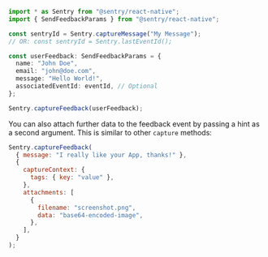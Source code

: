 ```typescript
import * as Sentry from "@sentry/react-native";
import { SendFeedbackParams } from "@sentry/react-native";

const sentryId = Sentry.captureMessage("My Message");
// OR: const sentryId = Sentry.lastEventId();

const userFeedback: SendFeedbackParams = {
  name: "John Doe",
  email: "john@doe.com",
  message: "Hello World!",
  associatedEventId: eventId, // Optional
};

Sentry.captureFeedback(userFeedback);
```

You can also attach further data to the feedback event by passing a hint as a second argument. This is similar to other `capture` methods:

```javascript
Sentry.captureFeedback(
  { message: "I really like your App, thanks!" },
  {
    captureContext: {
      tags: { key: "value" },
    },
    attachments: [
      {
        filename: "screenshot.png",
        data: "base64-encoded-image",
      },
    ],
  }
);
```